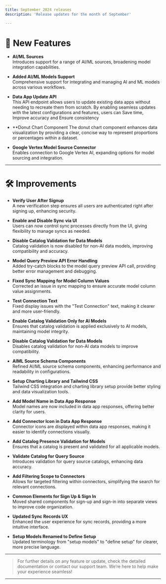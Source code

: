 ```yaml
---
title: September 2024 releases
description: 'Release updates for the month of September'

---
```



# 🚀 New Features

- **AI/ML Sources**  
  Introduces support for a range of AI/ML sources, broadening model integration capabilities.

- **Added AI/ML Models Support**  
  Comprehensive support for integrating and managing AI and ML models across various workflows.

- **Data App Update API**  
  This API endpoint allows users to update existing data apps without needing to recreate them from scratch. By enabling seamless updates with the latest configurations and features, users can Save time, Improve accuracy and Ensure consistency 

- **Donut Chart Component
  The donut chart component enhances data visualization by providing a clear, concise way to represent proportions or percentages within a dataset.

- **Google Vertex Model Source Connector**  
  Enables connection to Google Vertex AI, expanding options for model sourcing and integration.


---

# 🛠️ Improvements

- **Verify User After Signup**  
  A new verification step ensures all users are authenticated right after signing up, enhancing security.

- **Enable and Disable Sync via UI**  
  Users can now control sync processes directly from the UI, giving flexibility to manage syncs as needed.

- **Disable Catalog Validation for Data Models**  
  Catalog validation is now disabled for non-AI data models, improving compatibility and accuracy.

- **Model Query Preview API Error Handling**  
  Added try-catch blocks to the model query preview API call, providing better error management and debugging.

- **Fixed Sync Mapping for Model Column Values**  
  Corrected an issue in sync mapping to ensure accurate model column value assignments.

- **Test Connection Text**  
  Fixed display issues with the "Test Connection" text, making it clearer and more user-friendly.

- **Enable Catalog Validation Only for AI Models**  
  Ensures that catalog validation is applied exclusively to AI models, maintaining model integrity.

- **Disable Catalog Validation for Data Models**  
  Disables catalog validation for non-AI data models to improve compatibility.

- **AIML Source Schema Components**  
  Refined AI/ML source schema components, enhancing performance and readability in configurations.

- **Setup Charting Library and Tailwind CSS**  
  Tailwind CSS integration and charting library setup provide better styling and data visualization tools.

- **Add Model Name in Data App Response**  
  Model names are now included in data app responses, offering better clarity for users.

- **Add Connector Icon in Data App Response**  
  Connector icons are displayed within data app responses, making it easier to identify connections visually.

- **Add Catalog Presence Validation for Models**  
  Ensures that a catalog is present and validated for all applicable models.

- **Validate Catalog for Query Source**  
  Introduces validation for query source catalogs, enhancing data accuracy.

- **Add Filtering Scope to Connectors**  
  Allows for targeted filtering within connectors, simplifying the search for relevant connections.

- **Common Elements for Sign Up & Sign In**  
  Moved shared components for sign-up and sign-in into separate views to improve code organization.

- **Updated Sync Records UX**  
  Enhanced the user experience for sync records, providing a more intuitive interface.

- **Setup Models Renamed to Define Setup**  
  Updated terminology from "setup models" to "define setup" for clearer, more precise language.

---

> For further details on any feature or update, check the detailed documentation or contact our support team. We’re here to help make your experience seamless!

---
